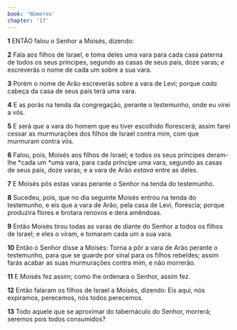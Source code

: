 ```yaml
---
book: 'Números'
chapter: '17'
---
```


**1** ENTÃO falou o Senhor a Moisés, dizendo:

**2** Fala aos filhos de Israel, e toma deles uma vara para cada casa paterna de todos os seus príncipes, segundo as casas de seus pais, doze varas; _e_ escreverás o nome de cada um sobre a sua vara.

**3** Porém o nome de Arão escreverás sobre a vara de Levi; porque _cada_ cabeça da casa de seus pais terá uma vara.

**4** E as porás na tenda da congregação, perante o testemunho, onde eu virei a vós.

**5** E será _que_ a vara do homem que eu tiver escolhido florescerá; assim farei cessar as murmurações dos filhos de Israel contra mim, com que murmuram contra vós.

**6** Falou, pois, Moisés aos filhos de Israel; e todos os seus príncipes deram-lhe *cada um *uma vara, para cada príncipe uma vara, segundo as casas de seus pais, doze varas; e a vara de Arão _estava_ entre as deles.

**7** E Moisés pôs estas varas perante o Senhor na tenda do testemunho.

**8** Sucedeu, pois, que no dia seguinte Moisés entrou na tenda do testemunho, e eis que a vara de Arão, pela casa de Levi, florescia; porque produzira flores e brotara renovos e dera amêndoas.

**9** Então Moisés tirou todas as varas de diante do Senhor a todos os filhos de Israel; e eles o viram, e tomaram cada um a sua vara.

**10** Então o Senhor disse a Moisés: Torna a pôr a vara de Arão perante o testemunho, para que se guarde por sinal para os filhos rebeldes; assim farás acabar as suas murmurações contra mim, e não morrerão.

**11** E Moisés fez assim; como lhe ordenara o Senhor, assim fez.

**12** Então falaram os filhos de Israel a Moisés, dizendo: Eis aqui, nós expiramos, perecemos, nós todos perecemos.

**13** Todo aquele que se aproximar do tabernáculo do Senhor, morrerá; seremos pois todos consumidos?
